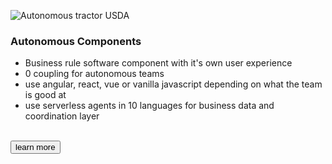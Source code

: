 ![Autonomous tractor USDA](/ravenOMNiPOWER3200sm.png)

### Autonomous Components

- Business rule software component with it's own user experience
- 0 coupling for autonomous teams
- use angular, react, vue or vanilla javascript depending on what the team is good at
- use serverless agents in 10 languages for business data and coordination layer 

<div>&nbsp;</div>
<footer>
<button>learn more</button>
</footer>